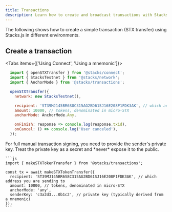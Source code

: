```yaml
---
title: Transactions
description: Learn how to create and broadcast transactions with Stacks.js.
---
```


The following shows how to create a simple transaction (STX transfer) using Stacks.js in different environments.

## Create a transaction

<Tabs items={['Using Connect', 'Using a mnemonic']}>
  <Tab value="Using Connect">
  ```js
    import { openSTXTransfer } from '@stacks/connect';
    import { StacksTestnet } from '@stacks/network';
    import { AnchorMode } from '@stacks/transactions';

    openSTXTransfer({
      network: new StacksTestnet(),

      recipient: 'ST39MJ145BR6S8C315AG2BD61SJ16E208P1FDK3AK', // which address you are sending to
      amount: 10000, // tokens, denominated in micro-STX
      anchorMode: AnchorMode.Any,

      onFinish: response => console.log(response.txid),
      onCancel: () => console.log('User canceled'),
    });
  ```
  </Tab>
  <Tab value="Using a mnemonic">
    For full manual transaction signing, you need to provide the sender's private key.
    Treat the private key as a secret and *never* expose it to the public.

    ```js
    import { makeSTXTokenTransfer } from '@stacks/transactions';

    const tx = await makeSTXTokenTransfer({
      recipient: 'ST39MJ145BR6S8C315AG2BD61SJ16E208P1FDK3AK', // which address you are sending to
      amount: 10000, // tokens, denominated in micro-STX
      anchorMode: 'any',
      senderKey: 'c3a2d3...0b1c2', // private key (typically derived from a mnemonic)
    });
    ```
  </Tab>
</Tabs>
